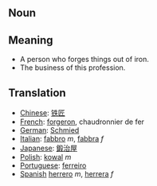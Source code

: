 == Noun ==

== Meaning ==

*A person who forges things out of iron.
*The business of this profession.

== Translation ==

*[[Chinese]]: [[铁匠]]
*[[French]]: [[forgeron]], chaudronnier de fer
*[[German]]: [[Schmied]]
*[[Italian]]: [[fabbro]] ''m'', [[fabbra]] ''f''
*[[Japanese]]: [[鍛治屋]]
*[[Polish]]: [[kowal]] ''m''
*[[Portuguese]]: [[ferreiro]]
*[[Spanish]] [[herrero]] ''m'', [[herrera]] ''f''